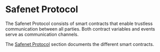 # Safenet Protocol

The Safenet Protocol consists of smart contracts that enable trustless communication between all parties. 
Both contract variables and events serve as communication channels. 

The [Safenet Protocol](../protocol/overview.mdx) section documents the different smart contracts.